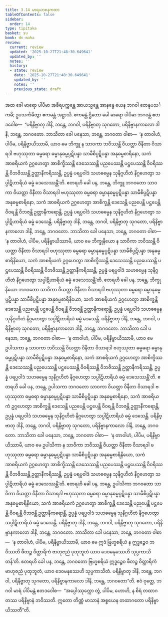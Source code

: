 ```yaml
---
title: 3.14 မာရယာစနကထာ
tableOfContents: false
sidebar:
  order: 14
type: tipitaka
basket: su
book: dn-maha
review:
  current: review
  updated: '2025-10-27T21:48:30.649641'
  updated_by: ''
  notes: ''
  history:
  - state: review
    date: '2025-10-27T21:48:30.649641'
    updated_by: ''
    notes: ''
    previous_state: draft
---
```



<ReviewStatus review={frontmatter.review} showDetails={true} />

<HypothesisAnnotation frontmatter={frontmatter} />

<DynamicBreadcrumb />

<Division number="168" book="dn-maha" e="ch" v="7" p="87">

<Paragraph number="356" book="dn-maha">
အထ ခေါ မာရော ပါပိမာ အစိရပက္ကန္တေ အာယသ္မန္တေ အာနန္ဒေ ယေန ဘဂဝါ တေနုပသင်္ကမိ; ဥပသင်္ကမိတွာ ဧကမန္တံ အဋ္ဌာသိ. ဧကမန္တံ ဌိတော ခေါ မာရော ပါပိမာ ဘဂဝန္တံ ဧတဒဝေါစ—  “ပရိနိဗ္ဗာတု ဒါနိ, ဘန္တေ, ဘဂဝါ, ပရိနိဗ္ဗာတု သုဂတော, ပရိနိဗ္ဗာနကာလော ဒါနိ, ဘန္တေ, ဘဂဝတော. ဘာသိတာ ခေါ ပနေသာ, ဘန္တေ, ဘဂဝတာ ဝါစာ—  ‘န တာဝါဟံ, ပါပိမ, ပရိနိဗ္ဗာယိဿာမိ, ယာဝ မေ ဘိက္ခူ န သာဝကာ ဘဝိဿန္တိ ဝိယတ္တာ ဝိနီတာ ဝိသာရဒါ ဗဟုဿုတာ ဓမ္မဓရာ ဓမ္မာနုဓမ္မပ္ပဋိပန္နာ သာမီစိပ္ပဋိပန္နာ အနုဓမ္မစာရိနော, သကံ အာစရိယကံ ဥဂ္ဂဟေတွာ အာစိက္ခိဿန္တိ ဒေသေဿန္တိ ပညပေဿန္တိ ပဋ္ဌပေဿန္တိ ဝိဝရိဿန္တိ ဝိဘဇိဿန္တိ ဥတ္တာနီကရိဿန္တိ, ဥပ္ပန္နံ ပရပ္ပဝါဒံ သဟဓမ္မေန သုနိဂ္ဂဟိတံ နိဂ္ဂဟေတွာ သပ္ပါဋိဟာရိယံ ဓမ္မံ ဒေသေဿန္တီ’တိ. ဧတရဟိ ခေါ ပန, ဘန္တေ, ဘိက္ခူ ဘဂဝတော သာဝကာ ဝိယတ္တာ ဝိနီတာ ဝိသာရဒါ ဗဟုဿုတာ ဓမ္မဓရာ ဓမ္မာနုဓမ္မပ္ပဋိပန္နာ သာမီစိပ္ပဋိပန္နာ အနုဓမ္မစာရိနော, သကံ အာစရိယကံ ဥဂ္ဂဟေတွာ အာစိက္ခန္တိ ဒေသေန္တိ ပညပေန္တိ ပဋ္ဌပေန္တိ ဝိဝရန္တိ ဝိဘဇန္တိ ဥတ္တာနီကရောန္တိ, ဥပ္ပန္နံ ပရပ္ပဝါဒံ သဟဓမ္မေန သုနိဂ္ဂဟိတံ နိဂ္ဂဟေတွာ သပ္ပါဋိဟာရိယံ ဓမ္မံ ဒေသေန္တိ. ပရိနိဗ္ဗာတု ဒါနိ, ဘန္တေ, ဘဂဝါ, ပရိနိဗ္ဗာတု သုဂတော, ပရိနိဗ္ဗာနကာလော ဒါနိ, ဘန္တေ, ဘဂဝတော.
</Paragraph>

<Paragraph number="357" book="dn-maha">
ဘာသိတာ ခေါ ပနေသာ, ဘန္တေ, ဘဂဝတာ ဝါစာ—  ‘န တာဝါဟံ, ပါပိမ, ပရိနိဗ္ဗာယိဿာမိ, ယာဝ မေ ဘိက္ခုနိယော န သာဝိကာ ဘဝိဿန္တိ ဝိယတ္တာ ဝိနီတာ ဝိသာရဒါ ဗဟုဿုတာ ဓမ္မဓရာ ဓမ္မာနုဓမ္မပ္ပဋိပန္နာ သာမီစိပ္ပဋိပန္နာ အနုဓမ္မစာရိနိယော, သကံ အာစရိယကံ ဥဂ္ဂဟေတွာ အာစိက္ခိဿန္တိ ဒေသေဿန္တိ ပညပေဿန္တိ ပဋ္ဌပေဿန္တိ ဝိဝရိဿန္တိ ဝိဘဇိဿန္တိ ဥတ္တာနီကရိဿန္တိ, ဥပ္ပန္နံ ပရပ္ပဝါဒံ သဟဓမ္မေန သုနိဂ္ဂဟိတံ နိဂ္ဂဟေတွာ သပ္ပါဋိဟာရိယံ ဓမ္မံ ဒေသေဿန္တီ’တိ. ဧတရဟိ ခေါ ပန, ဘန္တေ, ဘိက္ခုနိယော ဘဂဝတော သာဝိကာ ဝိယတ္တာ ဝိနီတာ ဝိသာရဒါ ဗဟုဿုတာ ဓမ္မဓရာ ဓမ္မာနုဓမ္မပ္ပဋိပန္နာ သာမီစိပ္ပဋိပန္နာ အနုဓမ္မစာရိနိယော, သကံ အာစရိယကံ ဥဂ္ဂဟေတွာ အာစိက္ခန္တိ ဒေသေန္တိ ပညပေန္တိ ပဋ္ဌပေန္တိ ဝိဝရန္တိ ဝိဘဇန္တိ ဥတ္တာနီကရောန္တိ, ဥပ္ပန္နံ ပရပ္ပဝါဒံ သဟဓမ္မေန သုနိဂ္ဂဟိတံ နိဂ္ဂဟေတွာ သပ္ပါဋိဟာရိယံ ဓမ္မံ ဒေသေန္တိ. ပရိနိဗ္ဗာတု ဒါနိ, ဘန္တေ, ဘဂဝါ, ပရိနိဗ္ဗာတု သုဂတော, ပရိနိဗ္ဗာနကာလော ဒါနိ, ဘန္တေ, ဘဂဝတော.
</Paragraph>

<Paragraph number="358" book="dn-maha">
ဘာသိတာ ခေါ ပနေသာ, ဘန္တေ, ဘဂဝတာ ဝါစာ—  ‘န တာဝါဟံ, ပါပိမ, ပရိနိဗ္ဗာယိဿာမိ, ယာဝ မေ ဥပါသကာ န သာဝကာ ဘဝိဿန္တိ ဝိယတ္တာ ဝိနီတာ ဝိသာရဒါ ဗဟုဿုတာ ဓမ္မဓရာ ဓမ္မာနုဓမ္မပ္ပဋိပန္နာ သာမီစိပ္ပဋိပန္နာ အနုဓမ္မစာရိနော, သကံ အာစရိယကံ ဥဂ္ဂဟေတွာ အာစိက္ခိဿန္တိ ဒေသေဿန္တိ ပညပေဿန္တိ ပဋ္ဌပေဿန္တိ ဝိဝရိဿန္တိ ဝိဘဇိဿန္တိ ဥတ္တာနီကရိဿန္တိ, ဥပ္ပန္နံ ပရပ္ပဝါဒံ သဟဓမ္မေန သုနိဂ္ဂဟိတံ နိဂ္ဂဟေတွာ သပ္ပါဋိဟာရိယံ ဓမ္မံ ဒေသေဿန္တီ’တိ. ဧတရဟိ ခေါ ပန, ဘန္တေ, ဥပါသကာ ဘဂဝတော သာဝကာ ဝိယတ္တာ ဝိနီတာ ဝိသာရဒါ ဗဟုဿုတာ ဓမ္မဓရာ ဓမ္မာနုဓမ္မပ္ပဋိပန္နာ သာမီစိပ္ပဋိပန္နာ အနုဓမ္မစာရိနော, သကံ အာစရိယကံ ဥဂ္ဂဟေတွာ အာစိက္ခန္တိ ဒေသေန္တိ ပညပေန္တိ ပဋ္ဌပေန္တိ ဝိဝရန္တိ ဝိဘဇန္တိ ဥတ္တာနီကရောန္တိ, ဥပ္ပန္နံ ပရပ္ပဝါဒံ သဟဓမ္မေန သုနိဂ္ဂဟိတံ နိဂ္ဂဟေတွာ သပ္ပါဋိဟာရိယံ ဓမ္မံ ဒေသေန္တိ. ပရိနိဗ္ဗာတု ဒါနိ, ဘန္တေ, ဘဂဝါ, ပရိနိဗ္ဗာတု သုဂတော, ပရိနိဗ္ဗာနကာလော ဒါနိ, ဘန္တေ, ဘဂဝတော.
</Paragraph>

<Paragraph number="359" book="dn-maha">
ဘာသိတာ ခေါ ပနေသာ, ဘန္တေ, ဘဂဝတာ ဝါစာ—  ‘န တာဝါဟံ, ပါပိမ, ပရိနိဗ္ဗာယိဿာမိ, ယာဝ မေ ဥပါသိကာ န သာဝိကာ ဘဝိဿန္တိ ဝိယတ္တာ ဝိနီတာ ဝိသာရဒါ ဗဟုဿုတာ ဓမ္မဓရာ ဓမ္မာနုဓမ္မပ္ပဋိပန္နာ သာမီစိပ္ပဋိပန္နာ အနုဓမ္မစာရိနိယော, သကံ အာစရိယကံ ဥဂ္ဂဟေတွာ အာစိက္ခိဿန္တိ ဒေသေဿန္တိ ပညပေဿန္တိ ပဋ္ဌပေဿန္တိ ဝိဝရိဿန္တိ ဝိဘဇိဿန္တိ ဥတ္တာနီကရိဿန္တိ, ဥပ္ပန္နံ ပရပ္ပဝါဒံ သဟဓမ္မေန သုနိဂ္ဂဟိတံ နိဂ္ဂဟေတွာ သပ္ပါဋိဟာရိယံ ဓမ္မံ ဒေသေဿန္တီ’တိ. ဧတရဟိ ခေါ ပန, ဘန္တေ, ဥပါသိကာ ဘဂဝတော သာဝိကာ ဝိယတ္တာ ဝိနီတာ ဝိသာရဒါ ဗဟုဿုတာ ဓမ္မဓရာ ဓမ္မာနုဓမ္မပ္ပဋိပန္နာ သာမီစိပ္ပဋိပန္နာ အနုဓမ္မစာရိနိယော, သကံ အာစရိယကံ ဥဂ္ဂဟေတွာ အာစိက္ခန္တိ ဒေသေန္တိ ပညပေန္တိ ပဋ္ဌပေန္တိ ဝိဝရန္တိ ဝိဘဇန္တိ ဥတ္တာနီကရောန္တိ, ဥပ္ပန္နံ ပရပ္ပဝါဒံ သဟဓမ္မေန သုနိဂ္ဂဟိတံ နိဂ္ဂဟေတွာ သပ္ပါဋိဟာရိယံ ဓမ္မံ ဒေသေန္တိ. ပရိနိဗ္ဗာတု ဒါနိ, ဘန္တေ, ဘဂဝါ, ပရိနိဗ္ဗာတု သုဂတော, ပရိနိဗ္ဗာနကာလော ဒါနိ, ဘန္တေ, ဘဂဝတော.
</Paragraph>

<Paragraph number="360" book="dn-maha">
ဘာသိတာ ခေါ ပနေသာ, ဘန္တေ, ဘဂဝတာ ဝါစာ—  ‘န တာဝါဟံ, ပါပိမ, ပရိနိဗ္ဗာယိဿာမိ, ယာဝ မေ ဣဒံ ဗြဟ္မစရိယံ န ဣဒ္ဓဉ္စေဝ ဘဝိဿတိ ဖီတဉ္စ ဝိတ္ထာရိကံ ဗာဟုဇညံ ပုထုဘူတံ ယာဝ ဒေဝမနုဿေဟိ သုပ္ပကာသိတန်’တိ. ဧတရဟိ ခေါ ပန, ဘန္တေ, ဘဂဝတော ဗြဟ္မစရိယံ ဣဒ္ဓဉ္စေဝ ဖီတဉ္စ ဝိတ္ထာရိကံ ဗာဟုဇညံ ပုထုဘူတံ, ယာဝ ဒေဝမနုဿေဟိ သုပ္ပကာသိတံ. ပရိနိဗ္ဗာတု ဒါနိ, ဘန္တေ, ဘဂဝါ, ပရိနိဗ္ဗာတု သုဂတော, ပရိနိဗ္ဗာနကာလော ဒါနိ, ဘန္တေ, ဘဂဝတော”တိ.
</Paragraph>

<Paragraph number="361" book="dn-maha">
ဧဝံ ဝုတ္တေ, ဘဂဝါ မာရံ ပါပိမန္တံ ဧတဒဝေါစ—  “အပ္ပေါဿုက္ကော တွံ, ပါပိမ, ဟောဟိ, န စိရံ တထာဂတဿ ပရိနိဗ္ဗာနံ ဘဝိဿတိ. ဣတော တိဏ္ဏံ မာသာနံ အစ္စယေန တထာဂတော ပရိနိဗ္ဗာယိဿတီ”တိ.
</Paragraph>
</Division>